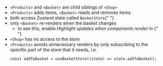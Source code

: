 
- `<Products>` and `<Basket>` are child siblings of `<Shop>`
- `<Products>` adds items, `<Basket>` reads and removes items
- both access Zustand state called `BasketStore`{" "}
- only `<Basket>` re-renders when the basket changes
  - to see this, enable _Highlight updates when components render_ in
    {" "}
    <TextLink
      url="https://react.dev/learn/react-developer-tools"
      text="React Dev Tools"
    />
- `<Shop>` has no access to the store
- `<Products>` avoids unnecessary renders by only subscribing to
  the specific part of the store that it needs, i.e.
  ```
  const addToBasket = useBasketStore((state) => state.addToBasket);
  ```
